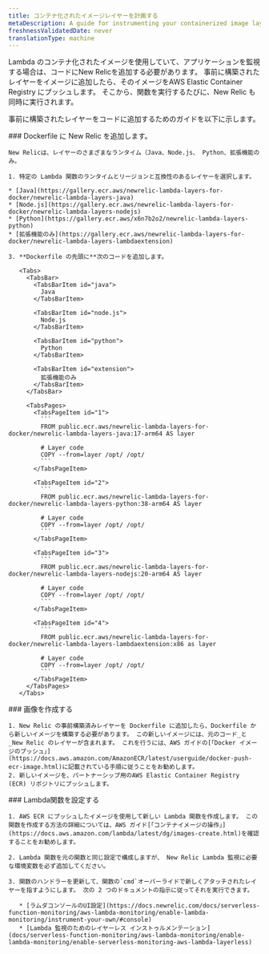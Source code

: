```yaml
---
title: コンテナ化されたイメージレイヤーを計画する
metaDescription: A guide for instrumenting your containerized image layer with New Relic.
freshnessValidatedDate: never
translationType: machine
---
```


Lambda のコンテナ化されたイメージを使用していて、アプリケーションを監視する場合は、コードにNew Relicを追加する必要があります。 事前に構築されたレイヤーをイメージに追加したら、そのイメージをAWS Elastic Container Registry にプッシュします。 そこから、関数を実行するたびに、New Relic も同時に実行されます。

事前に構築されたレイヤーをコードに追加するためのガイドを以下に示します。

<Steps>
  <Step>
    ### Dockerfile に New Relic を追加します。

    New Relicは、レイヤーのさまざまなランタイム（Java、Node.js、 Python、拡張機能のみ。

    1. 特定の Lambda 関数のランタイムとリージョンと互換性のあるレイヤーを選択します。

    * [Java](https://gallery.ecr.aws/newrelic-lambda-layers-for-docker/newrelic-lambda-layers-java)
    * [Node.js](https://gallery.ecr.aws/newrelic-lambda-layers-for-docker/newrelic-lambda-layers-nodejs)
    * [Python](https://gallery.ecr.aws/x6n7b2o2/newrelic-lambda-layers-python)
    * [拡張機能のみ](https://gallery.ecr.aws/newrelic-lambda-layers-for-docker/newrelic-lambda-layers-lambdaextension)

    3. **Dockerfile の先頭に**次のコードを追加します。

       <Tabs>
         <TabsBar>
           <TabsBarItem id="java">
             Java
           </TabsBarItem>

           <TabsBarItem id="node.js">
             Node.js
           </TabsBarItem>

           <TabsBarItem id="python">
             Python
           </TabsBarItem>

           <TabsBarItem id="extension">
             拡張機能のみ
           </TabsBarItem>
         </TabsBar>

         <TabsPages>
           <TabsPageItem id="1">
             ```
             FROM public.ecr.aws/newrelic-lambda-layers-for-docker/newrelic-lambda-layers-java:17-arm64 AS layer

             # Layer code
             COPY --from=layer /opt/ /opt/
             ```
           </TabsPageItem>

           <TabsPageItem id="2">
             ```
             FROM public.ecr.aws/newrelic-lambda-layers-for-docker/newrelic-lambda-layers-python:38-arm64 AS layer

             # Layer code
             COPY --from=layer /opt/ /opt/
             ```
           </TabsPageItem>

           <TabsPageItem id="3">
             ```
             FROM public.ecr.aws/newrelic-lambda-layers-for-docker/newrelic-lambda-layers-nodejs:20-arm64 AS layer

             # Layer code
             COPY --from=layer /opt/ /opt/
             ```
           </TabsPageItem>

           <TabsPageItem id="4">
             ```
             FROM public.ecr.aws/newrelic-lambda-layers-for-docker/newrelic-lambda-layers-lambdaextension:x86 as layer

             # Layer code
             COPY --from=layer /opt/ /opt/
             ```
           </TabsPageItem>
         </TabsPages>
       </Tabs>
  </Step>

  <Step>
    ### 画像を作成する

    1. New Relic の事前構築済みレイヤーを Dockerfile に追加したら、Dockerfile から新しいイメージを構築する必要があります。 この新しいイメージには、元のコード_と_New Relic のレイヤーが含まれます。 これを行うには、AWS ガイドの[「Docker イメージのプッシュ」](https://docs.aws.amazon.com/AmazonECR/latest/userguide/docker-push-ecr-image.html)に記載されている手順に従うことをお勧めします。
    2. 新しいイメージを、パートナーシップ用のAWS Elastic Container Registry (ECR) リポジトリにプッシュします。
  </Step>

  <Step>
    ### Lambda関数を設定する

    1. AWS ECR にプッシュしたイメージを使用して新しい Lambda 関数を作成します。 この関数を作成する方法の詳細については、AWS ガイド[「コンテナイメージの操作」](https://docs.aws.amazon.com/lambda/latest/dg/images-create.html)を確認することをお勧めします。

    2. Lambda 関数を元の関数と同じ設定で構成しますが、 New Relic Lambda 監視に必要な環境変数を必ず追加してください。

    3. 関数のハンドラーを更新して、関数の`cmd`オーバーライドで新しくアタッチされたレイヤーを指すようにします。 次の 2 つのドキュメントの指示に従ってそれを実行できます。

       * [ラムダコンソールのUI設定](https://docs.newrelic.com/docs/serverless-function-monitoring/aws-lambda-monitoring/enable-lambda-monitoring/instrument-your-own/#console)
       * [Lambda 監視のためのレイヤーレス インストゥルメンテーション](docs/serverless-function-monitoring/aws-lambda-monitoring/enable-lambda-monitoring/enable-serverless-monitoring-aws-lambda-layerless)
  </Step>
</Steps>